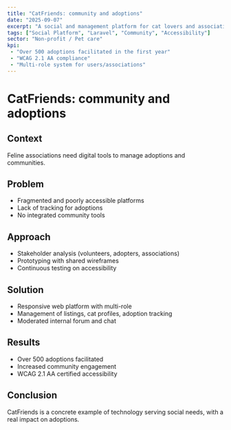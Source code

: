 ```yaml
---
title: "CatFriends: community and adoptions"
date: "2025-09-07"
excerpt: "A social and management platform for cat lovers and associations."
tags: ["Social Platform", "Laravel", "Community", "Accessibility"]
sector: "Non-profit / Pet care"
kpi:
 - "Over 500 adoptions facilitated in the first year"
 - "WCAG 2.1 AA compliance"
 - "Multi-role system for users/associations"
---
```


# CatFriends: community and adoptions

## Context
Feline associations need digital tools to manage adoptions and communities.

## Problem
- Fragmented and poorly accessible platforms 
- Lack of tracking for adoptions 
- No integrated community tools 

## Approach
- Stakeholder analysis (volunteers, adopters, associations) 
- Prototyping with shared wireframes 
- Continuous testing on accessibility 

## Solution
- Responsive web platform with multi-role 
- Management of listings, cat profiles, adoption tracking 
- Moderated internal forum and chat 

## Results
- Over 500 adoptions facilitated 
- Increased community engagement 
- WCAG 2.1 AA certified accessibility 

## Conclusion
CatFriends is a concrete example of technology serving social needs, with a real impact on adoptions.